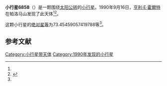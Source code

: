 {{Infobox planet
| bgcolour = #FFFFC0
| name = 6858
| symbol = 
| image = 
| caption = 
| discovery = yes
| discovery_ref = 
| discoverer = [[亨利·E·霍爾特|亨利·E·霍爾特]]
| discovery_site = [[帕洛马山|帕洛马山]] 
| discovered = 1990年9月16日
| designations = yes
| mp_name = 
| named_after = 
| alt_names = 1990 ST10/ 1986 RM4 / 1992 EJ
| mp_category = [[主带小行星|主带小行星]]
| orbit_ref = <ref name="a">[http://ssd.jpl.nasa.gov/sbdb.cgi?sstr=6858 6858] {{Wayback|url=http://ssd.jpl.nasa.gov/sbdb.cgi?sstr=6858 |date=20110610052358 }}，小行星數據庫瀏覽器（JPL Small-Body Database Browser）－[[美国国家航空航天局|美国国家航空航天局]]喷气推进实验室</ref>
| epoch = 2456400.5 (2013年4月18日更新)
| aphelion = {{convert|3.07168260218326|AU|km|3|abbr=on|lk=out}}
| perihelion = {{convert|2.09876655737422|AU|km|3|abbr=on}}
| semimajor = {{convert|2.58522457977874|AU|km|3|abbr=on}}
| eccentricity = 0.188168574
| period = 1518.258921 [[日|日]]<br />4.16[[儒略年|儒略年]]
| avg_speed = 
| inclination = 13.62668934435804
| asc_node = 343.9399891428612
| mean_anomaly = 
| arg_peri = 73.45459057419788
| satellites = 
| physical_characteristics = yes
| dimensions = 
| mass = 
| density = 
| surface_grav = 
| escape_velocity = 
| sidereal_day = 
| axial_tilt = 
| pole_ecliptic_lat = 
| pole_ecliptic_lon = 
| albedo = 
| temperatures= 
| temp_name1 = 
| mean_temp_1 = 
| max_temp_1 = 
| temp_name2 = 
| max_temp_2 = 
| spectral_type = 
| abs_magnitude = 73.45459057419788
}}

'''小行星6858'''（{{lang-en|6858}}）是一颗围绕[[太阳|太阳]][[公转|公转]]的[[小行星|小行星]]。1990年9月16日，[[亨利·E·霍爾特|亨利·E·霍爾特]]在帕洛马山发现了此天体<ref name="a" /><ref>{{cite news|title=小行星列表|url=http://cfa-www.harvard.edu/iau/lists/NumberedMPs.txt|accessdate=2013-07-08|newspaper=哈佛大学|archive-date=2008-05-17|archive-url=https://web.archive.org/web/20080517010638/http://cfa-www.harvard.edu/iau/lists/NumberedMPs.txt|dead-url=no}}</ref>。

这颗小行星的[[绝对星等|绝对星等]]为73.45459057419788等<ref name="a" />。

==参考文献==
{{reflist}}
{{Minor Planet Number|[[小行星6857|小行星6857]]|[[小行星6859|小行星6859]]}}

{{小天体}}

[[Category:小行星带天体|Category:小行星带天体]]
[[Category:1990年发现的小行星|Category:1990年发现的小行星]]

{{asteroid-stub}}